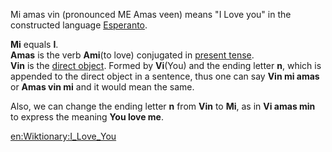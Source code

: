 Mi amas vin (pronounced ME Amas veen) means "I Love you" in the constructed language [[Esperanto]].

'''Mi''' equals '''I'''.<br>
'''Amas''' is the verb '''Ami'''(to love) conjugated in [[present tense]].<br>
'''Vin''' is the [[direct object]]. Formed by '''Vi'''(You) and the ending letter '''n''', which is appended to the direct object in a sentence, thus one can say '''Vin mi amas''' or '''Amas vin mi''' and it would mean the same.

Also, we can change the ending letter '''n''' from '''Vin''' to '''Mi''', as in '''Vi amas min''' to express the meaning '''You love me'''.


[[en:Wiktionary:I_Love_You]]